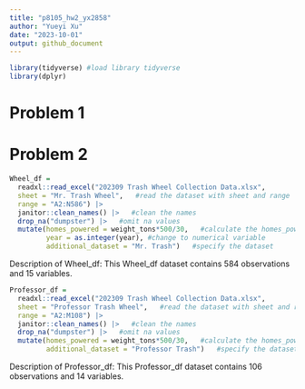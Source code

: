 ```yaml
---
title: "p8105_hw2_yx2858"
author: "Yueyi Xu"
date: "2023-10-01"
output: github_document
---
```


```r
library(tidyverse) #load library tidyverse
library(dplyr)
```

# Problem 1

# Problem 2
```r
Wheel_df =
  readxl::read_excel("202309 Trash Wheel Collection Data.xlsx",
  sheet = "Mr. Trash Wheel",   #read the dataset with sheet and range
  range = "A2:N586") |>
  janitor::clean_names() |>   #clean the names
  drop_na("dumpster") |>   #omit na values
  mutate(homes_powered = weight_tons*500/30,   #calculate the homes_powered variables
         year = as.integer(year), #change to numerical variable
         additional_dataset = "Mr. Trash")   #specify the dataset
```

Description of Wheel_df:
This Wheel_df dataset contains 584 observations and 15 variables.

```r
Professor_df =
  readxl::read_excel("202309 Trash Wheel Collection Data.xlsx",
  sheet = "Professor Trash Wheel",   #read the dataset with sheet and range
  range = "A2:M108") |>
  janitor::clean_names() |>   #clean the names
  drop_na("dumpster") |>   #omit na values
  mutate(homes_powered = weight_tons*500/30,   #calculate the homes_powered variables
         additional_dataset = "Professor Trash")   #specify the dataset
```

Description of Professor_df:
This Professor_df dataset contains 106 observations and 14 variables.
